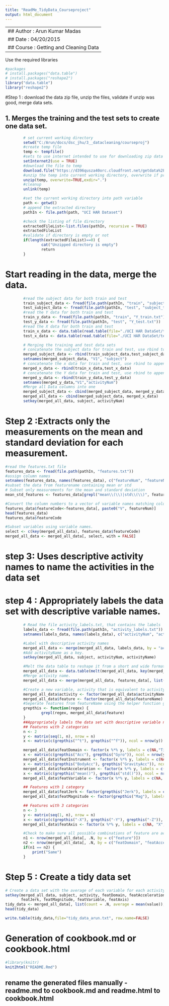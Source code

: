 ```yaml
---
title: "ReadMe_TidyData_Courseproject"
output: html_document
---
```

---------------------------------------------------------------------------------------
## Author : Arun Kumar Madas
## Date   : 04/20/2015
## Course : Getting and Cleaning Data
---------------------------------------------------------------------------------------

Use the required libraries

```r
#packages
# install.packages("data.table")
# install.packages("reshape2")
library("data.table")
library("reshape2")
```

#Step 1 : download the data zip file, unzip the files, validate if unzip was good, merge data sets.

## 1. Merges the training and the test sets to create one data set.

```r
        # set current working directory
        setwd("C:/Arun/docs/dsc_jhu/3__datacleaning/courseproj")
        #create temp file
        temp <- tempfile()
        #sets to use internet intended to use for downloading zip data file
        setInternet2(use = TRUE)
        #download the file to temp
        download.file("https://d396qusza40orc.cloudfront.net/getdata%2Fprojectfiles%2FUCI%20HAR%20Dataset.zip",temp,mode="wb")
        #unzip the temp into current working directory, overwrite if previously present, helps in re-running
        unzip(temp, overwrite=TRUE,exdir=".")
        #cleanup
        unlink(temp)

        #set the current working directory into path variable
        path <- getwd()
        # append the extracted directory
        pathIn <- file.path(path, "UCI HAR Dataset")

        #check the listing of file directory 
        extractedFileList<-list.files(pathIn, recursive = TRUE)
        extractedFileList
        #validate if directory is empty or not
        if(length(extractedFileList)==0) {
                cat("Unzipped directory is empty")
                return
        }

```
        

# Start reading in the data, merge the data.

```r
        #read the subject data for both train and test
        train_subject_data <- fread(file.path(pathIn, "train", "subject_train.txt"))
        test_subject_data <- fread(file.path(pathIn, "test", "subject_test.txt"))        
        #read the Y data for both train and test
        train_y_data <- fread(file.path(pathIn, "train", "Y_train.txt"))
        test_y_data <- fread(file.path(pathIn, "test", "Y_test.txt"))
        #read the X data for both train and test
        train_x_data <- data.table(read.table(file="./UCI HAR DataSet/train/X_train.txt"))
        test_x_data <- data.table(read.table(file="./UCI HAR DataSet/test/X_test.txt"))        

        # Merging the training and test data sets
        # concatenate the subject data for train and test, use rbind to append at row level
        merged_subject_data <- rbind(train_subject_data,test_subject_data)
        setnames(merged_subject_data, "V1", "subject")
        # concatenate the x data for train and test, use rbind to append at row level
        merged_x_data <- rbind(train_x_data,test_x_data)
        # concatenate the Y data for train and test, use rbind to append at row level 
        merged_y_data <- rbind(train_y_data,test_y_data)
        setnames(merged_y_data,"V1","activityNum")
        #Merge all Data columns into one
        merged_subject_data <- cbind(merged_subject_data, merged_y_data)
        merged_all_data <- cbind(merged_subject_data, merged_x_data)
        setkey(merged_all_data, subject, activityNum)
```

# Step 2 :Extracts only the measurements on the mean and standard deviation for each measurement. 

```r
#read the features.txt file
features_data <- fread(file.path(pathIn, "features.txt"))
#assign column names
setnames(features_data, names(features_data), c("featureNum", "featureName"))
#subset the data from featurename containing mean or std
# Subset only measurements for the mean and standard deviation
mean_std_features <- features_data[grepl("mean\\(\\)|std\\(\\)", featureName)]

#Convert the column numbers to a vector of variable names matching columns in merged_all_data
features_data$featureCode<-features_data[, paste0("V", featureNum)]
head(features_data)
features_data$featureCode

#Subset variables using variable names.
select <- c(key(merged_all_data), features_data$featureCode)
merged_all_data <- merged_all_data[, select, with = FALSE]

```

# step 3: Uses descriptive activity names to name the activities in the data set
# step 4 : Appropriately labels the data set with descriptive variable names. 

```r
        # Read the file activity_labels.txt, that contains the labels
        labels_data <- fread(file.path(pathIn, "activity_labels.txt"))
        setnames(labels_data, names(labels_data), c("activityNum", "activityName"))

        #Label with descriptive activity names
        merged_all_data <- merge(merged_all_data, labels_data, by = "activityNum", all.x = TRUE)
        #Add activityName as a key.
        setkey(merged_all_data, subject, activityNum, activityName)

        #Melt the data table to reshape it from a short and wide format to a tall and narrow format.
        merged_all_data <- data.table(melt(merged_all_data, key(merged_all_data), variable.name = "featureCode"))
        #Merge activity name.
        merged_all_data <- merge(merged_all_data, features_data[, list(featureNum, featureCode, featureName)], by = "featureCode", all.x = TRUE)

        #Create a new variable, activity that is equivalent to activityName as a factor class. Create a new variable, featurethat is equivalent to featureName as a factor class.
        merged_all_data$activity <- factor(merged_all_data$activityName)
        merged_all_data$feature <- factor(merged_all_data$featureName)
        #Seperate features from featureName using the helper function grepthis.
        grepthis <- function(regex) {
                grepl(regex, merged_all_data$feature)
        }
        ##Appropriately labels the data set with descriptive variable names. 
        ## Features with 2 categories
        n <- 2
        y <- matrix(seq(1, n), nrow = n)
        x <- matrix(c(grepthis("^t"), grepthis("^f")), ncol = nrow(y))

        merged_all_data$featDomain <- factor(x %*% y, labels = c(NA,"Time", "Freq"))
        x <- matrix(c(grepthis("Acc"), grepthis("Gyro")), ncol = nrow(y))
        merged_all_data$featInstrument <- factor(x %*% y, labels = c(NA,"Accelerometer", "Gyroscope"))
        x <- matrix(c(grepthis("BodyAcc"), grepthis("GravityAcc")), ncol = nrow(y))
        merged_all_data$featAcceleration <- factor(x %*% y, labels = c(NA, "Body", "Gravity"))
        x <- matrix(c(grepthis("mean()"), grepthis("std()")), ncol = nrow(y))
        merged_all_data$featVariable <- factor(x %*% y, labels = c(NA, "Mean", "SD"))

        ## Features with 1 category
        merged_all_data$featJerk <- factor(grepthis("Jerk"), labels = c(NA, "Jerk"))
        merged_all_data$featMagnitude <- factor(grepthis("Mag"), labels = c(NA, "Magnitude"))

        ## Features with 3 categories
        n <- 3
        y <- matrix(seq(1, n), nrow = n)
        x <- matrix(c(grepthis("-X"), grepthis("-Y"), grepthis("-Z")), ncol = nrow(y))
        merged_all_data$featAxis <- factor(x %*% y, labels = c(NA, "X", "Y", "Z"))

        #Check to make sure all possible combinations of feature are accounted for by all possible combinations of the factor class variables.
        n1 <- nrow(merged_all_data[, .N, by = c("feature")])
        n2 <- nrow(merged_all_data[, .N, by = c("featDomain", "featAcceleration", "featInstrument", "featJerk", "featMagnitude", "featVariable", "featAxis")])
        if(n1 == n2) {
			print("Same")
		}
```

# Step 5 : Create a tidy data set

```r
# Create a data set with the average of each variable for each activity and each subject.
setkey(merged_all_data, subject, activity, featDomain, featAcceleration, featInstrument, 
       featJerk, featMagnitude, featVariable, featAxis)
tidy_data <- merged_all_data[, list(count = .N, average = mean(value)), by = key(merged_all_data)]
head(tidy_data)

write.table(tidy_data,file="tidy_data_arun.txt", row.name=FALSE)
```

# Generation of cookbook.md or cookbook.html
```r
#library(knitr)
knit2html("README.Rmd")
```

## rename the generated files manually - readme.md to cookbook.md and readme.html to cookbook.html
